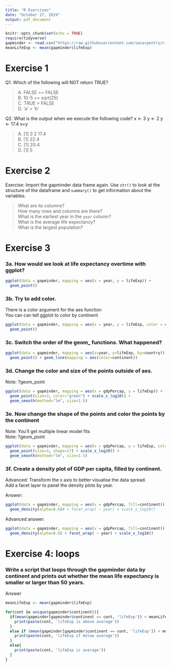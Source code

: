 ```yaml
---
title: "R Exercises"
date: "October 27, 2019"
output: pdf_document
---
```


```r
knitr::opts_chunk$set(echo = TRUE)
require(tidyverse)
gapminder <- read.csv("https://raw.githubusercontent.com/swcarpentry/r-novice-gapminder/gh-pages/_episodes_rmd/data/gapminder_data.csv", stringsAsFactors = FALSE)
meanLifeExp <- mean(gapminder$lifeExp)


```

# Exercise 1
Q1. Which of the following will NOT return TRUE?

>A. FALSE == FALSE  
B. 10-5 == sqrt(25)  
C. TRUE > FALSE  
D. 'a' > 'b'

Q2. What is the output when we execute the following code?
x <- 3
y <- 2
y <- 17.4
x+y

>A. [1] 3  2  17.4  
B. [1] 22.4    
C. [1] 20.4   
D. [1] 5  

\pagebreak

# Exercise 2
Exercise:
Import the gapminder data frame again.
Use `str()` to look at the structure of the dataframe and `summary()` to get information about the variables.

>What are its columns?  
How many rows and columns are there?  
What is the earliest year in the `year` column?  
What is the average life expectancy?  
What is the largest population?  


\pagebreak


# Exercise 3
### 3a. How would we look at life expectancy overtime with ggplot?
```r
ggplot(data = gapminder, mapping = aes(x = year, y = lifeExp)) +
  geom_point()
```

\pagebreak
### 3b. Try to add color.  
There is a color argument for the aes function  
You can can tell ggplot to color by continent  

```r
ggplot(data = gapminder, mapping = aes(x = year, y = lifeExp, color = continent)) +
  geom_point()
```

\pagebreak
### 3c. Switch the order of the geom_ functions. What happened?
```r
ggplot(data = gapminder, mapping = aes(x=year, y=lifeExp, by=country)) +
  geom_point() + geom_line(mapping = aes(color=continent))
```

\pagebreak
### 3d. Change the color and size of the points outside of aes.   
Note: ?geom_point

```r
ggplot(data = gapminder, mapping = aes(x = gdpPercap, y = lifeExp)) +
  geom_point(size=3, color="green") + scale_x_log10() +
  geom_smooth(method="lm", size=1.5)
```


\pagebreak
### 3e. Now change the shape of the points and color the points by the continent  
Note: You'll get multiple linear model fits  
Note: ?geom_point  
```r
ggplot(data = gapminder, mapping = aes(x = gdpPercap, y = lifeExp, color = continent)) +
  geom_point(size=3, shape=17) + scale_x_log10() +
  geom_smooth(method="lm", size=1.5)
```  

\pagebreak
### 3f. Create a density plot of GDP per capita, filled by continent.  
Advanced: Transform the x axis to better visualise the data spread.  
Add a facet layer to panel the density plots by year.  

Answer:
```r
ggplot(data = gapminder, mapping = aes(x = gdpPercap, fill=continent)) +
  geom_density(alpha=0.6)# + facet_wrap( ~ year) + scale_x_log10()
```  
Advanced answer:
```r
ggplot(data = gapminder, mapping = aes(x = gdpPercap, fill=continent)) +
  geom_density(alpha=0.6) + facet_wrap( ~ year) + scale_x_log10()
```  


# Exercise 4: loops
### Write a script that loops through the gapminder data by continent and prints out whether the mean life expectancy is smaller or larger than 50 years.

Answer
```r
meanLifeExp <- mean(gapminder$lifeExp)

for(cont in unique(gapminder$continent)){
  if(mean(gapminder[gapminder$continent == cont, 'lifeExp']) > meanLifeExp){
    print(paste(cont, 'lifeExp is above average'))
  }
  else if (mean(gapminder[gapminder$continent == cont, 'lifeExp']) < meanLifeExp){
    print(paste(cont, 'lifeExp if below average'))
  }
  else{
    print(paste(cont, 'lifeExp is average'))
  }
}
```

